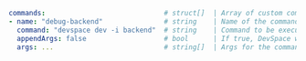 ```yaml
commands:                             # struct[]  | Array of custom commands
- name: "debug-backend"               # string    | Name of the command to run via `devspace run debug-backend`
  command: "devspace dev -i backend"  # string    | Command to be executed when running `devspace run [name]`
  appendArgs: false                   # bool      | If true, DevSpace will append all arguments to the command
  args: ...                           # string[]  | Args for the command to be executed
```
